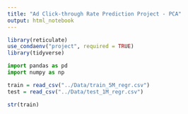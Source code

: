 ```yaml
---
title: "Ad Click-through Rate Prediction Project - PCA"
output: html_notebook
---
```


```r
library(reticulate)
use_condaenv("project", required = TRUE)
library(tidyverse)
```

```python
import pandas as pd
import numpy as np
```


```r
train = read_csv("../Data/train_5M_regr.csv")
test = read_csv("../Data/test_1M_regr.csv")
```

```r
str(train)
```

```r

```

```r

```

```r

```

```r

```

```r

```


